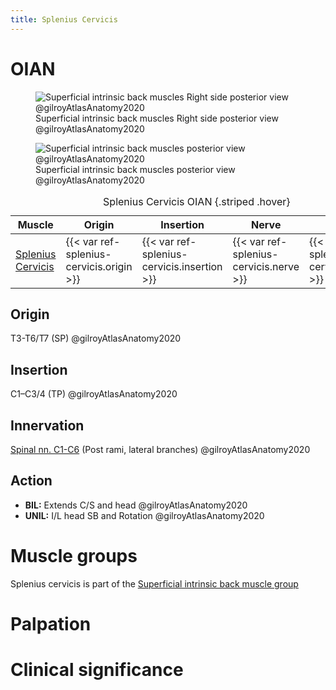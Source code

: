 ```yaml
---
title: Splenius Cervicis
---
```


# OIAN
![Superficial intrinsic back muscles Right side posterior view @gilroyAtlasAnatomy2020](/The Archive/Anatomy/Muscles/Muscles of the back/images/superficial intrinsic back mm fig3.8 gilroyAtlasAnatomy2020.png)

![Superficial intrinsic back muscles posterior view @gilroyAtlasAnatomy2020](/The Archive/Anatomy/Muscles/Muscles of the back/images/superficial intrinsic back mm fig3.10a gilroyAtlasAnatomy2020.png)

| Muscle  | Origin  | Insertion | Nerve | Action |
|--------|----------|-----------|-------|--------|
|[Splenius Cervicis]({{< var ref-splenius-cervicis.path >}}) | {{< var ref-splenius-cervicis.origin >}} | {{< var ref-splenius-cervicis.insertion >}} | {{< var ref-splenius-cervicis.nerve >}} | {{< var ref-splenius-cervicis.action >}} |

: Splenius Cervicis OIAN {.striped .hover}


## Origin
T3-T6/T7 (SP) @gilroyAtlasAnatomy2020


## Insertion
C1–C3/4 (TP) @gilroyAtlasAnatomy2020

## Innervation
[Spinal nn. C1-C6]({{< var ref-spinal-nerves.path >}}) (Post rami, lateral branches) @gilroyAtlasAnatomy2020

## Action

- **BIL:** Extends C/S and head @gilroyAtlasAnatomy2020
- **UNIL:** I/L head SB and Rotation @gilroyAtlasAnatomy2020

# Muscle groups
Splenius cervicis is part of the [Superficial intrinsic back muscle group]({{< var ref-oians >}})


# Palpation


# Clinical significance